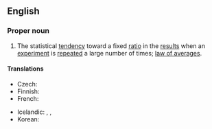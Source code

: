 ==English==
{{wikipedia}}

===Proper noun===
{{en-proper noun|head=the [[law]] of large [[number]]s}}

# {{lb|en|statistics}} The statistical [[tendency]] toward a fixed [[ratio]] in the [[result]]s when an [[experiment]] is [[repeat]]ed a large number of times; [[law of averages]].

====Translations====
{{trans-top|statistical tendency}}
* Czech: {{t|cs|zákon velkých čísel|m}}
* Finnish: {{t|fi|suurten lukujen laki}}
* French: {{t|fr|loi des grands nombres|f}}
{{trans-mid}}
* Icelandic: {{t|is|meðalgildislögmál|n}}, {{t|is|lögmál stórra talna|n}}, {{t|is|lögmál mikils fjölda|n}}
* Korean: {{t|ko|큰 수의 법칙}}
{{trans-bottom}}